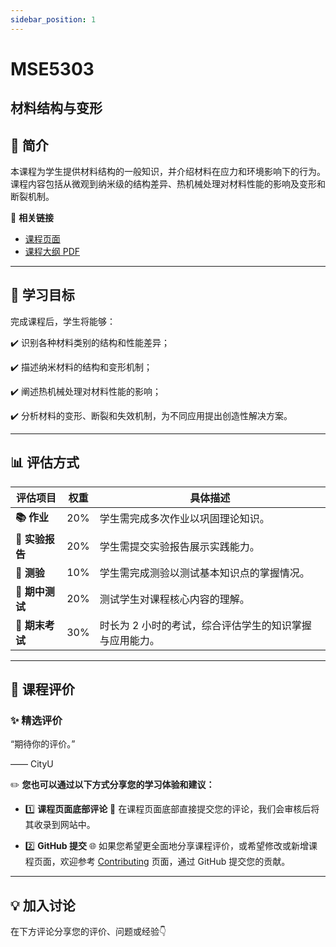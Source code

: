 ```yaml
---
sidebar_position: 1
---
```


# MSE5303
## 材料结构与变形

## **📘 简介**
本课程为学生提供材料结构的一般知识，并介绍材料在应力和环境影响下的行为。课程内容包括从微观到纳米级的结构差异、热机械处理对材料性能的影响及变形和断裂机制。

🔗 **相关链接**
- [课程页面](https://www.cityu.edu.hk/catalogue/pg/202425/course/MSE5303.htm)
- [课程大纲 PDF](https://www.cityu.edu.hk/catalogue/pg/202425/course/MSE5303.pdf)

---

## **🎯 学习目标**

完成课程后，学生将能够：

✔️ 识别各种材料类别的结构和性能差异；

✔️ 描述纳米材料的结构和变形机制；

✔️ 阐述热机械处理对材料性能的影响；

✔️ 分析材料的变形、断裂和失效机制，为不同应用提出创造性解决方案。

---

## **📊 评估方式**

| **评估项目**          | **权重** | **具体描述**                                                                                       |
|----------------------|---------|---------------------------------------------------------------------------------------------------|
| **📚 作业**           | 20%     | 学生需完成多次作业以巩固理论知识。                                                                 |
| **📝 实验报告**        | 20%     | 学生需提交实验报告展示实践能力。                                                                    |
| **📖 测验**            | 10%     | 学生需完成测验以测试基本知识点的掌握情况。                                                         |
| **📖 期中测试**        | 20%     | 测试学生对课程核心内容的理解。                                                                      |
| **📖 期末考试**        | 30%     | 时长为 2 小时的考试，综合评估学生的知识掌握与应用能力。                                             |

---

## **💬 课程评价**

### ✨ **精选评价**
<div className={commentStyles.commentBox}>
    <p className={commentStyles.commentText}>
        “期待你的评价。”
    </p>
    <p className={commentStyles.commentAuthor}>—— CityU</p>
</div>

✏️ **您也可以通过以下方式分享您的学习体验和建议：**

- 1️⃣ **课程页面底部评论**
💬 在课程页面底部直接提交您的评论，我们会审核后将其收录到网站中。

- 2️⃣ **GitHub 提交**
🌐 如果您希望更全面地分享课程评价，或希望修改或新增课程页面，欢迎参考 [Contributing](https://penjc.github.io/CityU/contributing) 页面，通过 GitHub 提交您的贡献。

---

## **💡 加入讨论**

在下方评论分享您的评价、问题或经验👇
<Utterances />